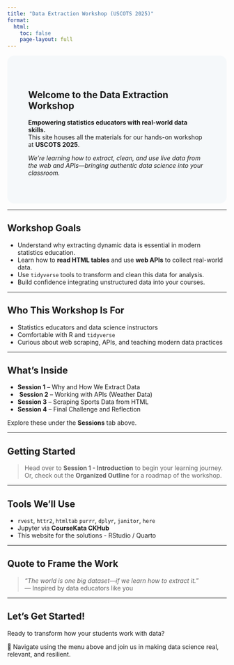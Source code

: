```yaml
---
title: "Data Extraction Workshop (USCOTS 2025)"
format:
  html:
    toc: false
    page-layout: full
---
```


::: {.hero style="padding: 3rem; background-color: #f5f8fa; border-radius: 1rem;"}
# Welcome to the Data Extraction Workshop

**Empowering statistics educators with real-world data skills.**  
This site houses all the materials for our hands-on workshop at **USCOTS 2025**.

_We're learning how to extract, clean, and use live data from the web and APIs—bringing authentic data science into your classroom._
:::

---

##  Workshop Goals

- Understand why extracting dynamic data is essential in modern statistics education.
- Learn how to **read HTML tables** and use **web APIs** to collect real-world data.
- Use `tidyverse` tools to transform and clean this data for analysis.
- Build confidence integrating unstructured data into your courses.

---

## Who This Workshop Is For

- Statistics educators and data science instructors
- Comfortable with R and `tidyverse`
- Curious about web scraping, APIs, and teaching modern data practices

---

## What’s Inside

-  **Session 1** – Why and How We Extract Data  
- ️ **Session 2** – Working with APIs (Weather Data)  
-  **Session 3** – Scraping Sports Data from HTML  
-  **Session 4** – Final Challenge and Reflection

Explore these under the **Sessions** tab above.

---

## Getting Started

> Head over to **Session 1 - Introduction** to begin your learning journey.  
> Or, check out the **Organized Outline** for a roadmap of the workshop.

---


## Tools We’ll Use

- `rvest`, `httr2`, `htmltab` `purrr`, `dplyr`, `janitor`, `here`
- Jupyter via **CourseKata CKHub**
- This website for the solutions - RStudio / Quarto

---

## Quote to Frame the Work

> _"The world is one big dataset—if we learn how to extract it."_  
> — Inspired by data educators like you

---

## Let's Get Started!

Ready to transform how your students work with data?

📎 Navigate using the menu above and join us in making data science real, relevant, and resilient.

